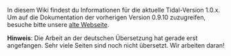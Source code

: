 In diesem Wiki findest du Informationen für die aktuelle Tidal-Version 1.0.x. Um auf die Dokumentation der vorherigen Version 0.9.10 zuzugreifen, besuche bitte unsere [http://pages.tidalcycles.org/ alte Webseite].

'''Hinweis''': Die Arbeit an der deutschen Übersetzung hat gerade erst angefangen. Sehr viele Seiten sind noch nicht übersetzt. Wir arbeiten daran!